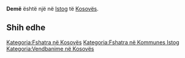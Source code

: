{{Fshat në 
 | Emri                = Demë
 | EmriAlt                = 
 | NAME_SHORT_FORM=      
 | NAME_GENERIC=      
 | NAME_SORT_NAME_RO=      DEME
 | FULL_NAME_RO = Demë
 | FULL_NAME_ND_RO=Deme
 | SORT_NAME_RG=DEME
 | FULL_NAME_RG=Demë
 | FULL_NAME_ND_RG=Deme
 | SRP_NAME_SHORT_FORM=      
 | SRP_NAME_GENERIC=      
 | SRP_NAME_SORT_NAME_RO=      
 | SRP_FULL_NAME_RO = 
 | SRP_FULL_NAME_ND_RO=
 | SRP_SORT_NAME_RG=
 | SRP_FULL_NAME_RG=
 | SRP_FULL_NAME_ND_RG=
 | Emri (Rasa dhanore) = 
 | Figura              = 
 | Shteti              = Kosovo
 | Komuna              = Istog
 | Kodi postar         = 
 | Sipërfaqja          = 

 | Popullsia           = 

 | Regj. i popullsisë  = 
 | Dend. e popullsisë  = 
 | Faqja zyrtare       = 
 <!--- Koordinatat ----> 
 | Gjerësia            = 42.3375
 | Gjatësia            = 21.5125
 | Lartësia            = 
}}
'''Demë''' është një [[]] në [[Istog]] të [[Kosovës]].

<!-- == Gjeografia == -->
<!-- == Historia == -->
<!-- == Demografia == -->
== Shih edhe ==
{{Komuna Istog}}
{{Kosovo-Administrata-Cung}}

[[Kategoria:Fshatra në Kosovës]]
[[Kategoria:Fshatra në Kommunes Istog]]
[[Kategoria:Vendbanime në Kosovës]]